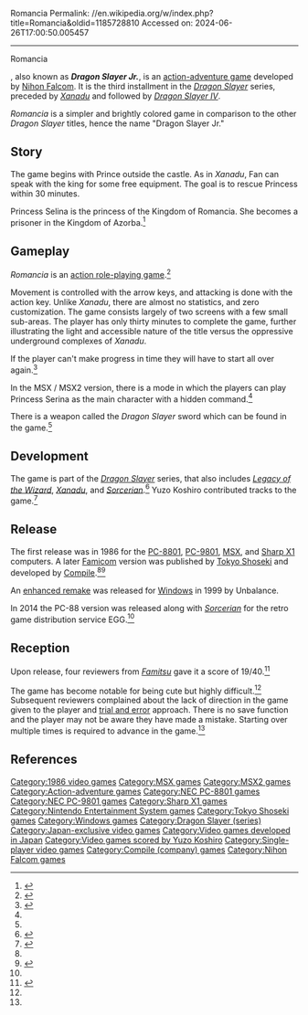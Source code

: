 Romancia
Permalink: //en.wikipedia.org/w/index.php?title=Romancia&oldid=1185728810
Accessed on: 2024-06-26T17:00:50.005457



------
Romancia
{{Short description|1986 video game}}
{{Infobox video game
| title = Romancia
| image = Romancia Box.jpg
| developer = [[Nihon Falcom]]<br>[[Compile (publisher)|Compile]] (FC)
| publisher = Nihon Falcom
| series = [[Dragon Slayer (series)|Dragon Slayer]]
| designer = 
| engine = 
| composer = Takahito Abe<br>[[Yuzo Koshiro]]<br>Masatomo Miyamoto
| released = '''PC-8801/9801/MSX/X1'''<br />{{vgrelease|JP|1986}}'''Famicom'''<br />{{vgrelease|JP|October 30, 1987}}'''Windows'''<br />{{vgrelease|JP|1999}}
| genre = [[Action-adventure game|Action-adventure]]
| modes = [[Single-player video game|Single-player]]
| platforms = [[NEC PC-8801|PC-8801]], [[NEC PC-9801|PC-9801]], [[Sharp X1|X1]], [[MSX]], [[MSX]]2, [[Nintendo Entertainment System|Famicom]], [[Microsoft Windows|Windows]]
}}

{{nihongo|'''''Romancia'''''|ロマンシア}}, also known as '''''Dragon Slayer Jr.''''', is an [[action-adventure game]] developed by [[Nihon Falcom]]. It is the third installment in the ''[[Dragon Slayer (series)|Dragon Slayer]]'' series, preceded by ''[[Dragon Slayer II: Xanadu|Xanadu]]'' and followed by ''[[Legacy of the Wizard|Dragon Slayer IV]]''.

''Romancia'' is a simpler and brightly colored game in comparison to the other ''Dragon Slayer'' titles, hence the name "Dragon Slayer Jr."

==Story==
The game begins with Prince {{nihongo|Fan Freddy|ファン・フレディ}} outside the castle. As in ''Xanadu'', Fan can speak with the king for some free equipment. The goal is to rescue Princess {{nihongo|Selina|セリナ}} within 30 minutes.

Princess Selina is the princess of the Kingdom of Romancia. She becomes a prisoner in the Kingdom of Azorba.<ref name=":0">{{Cite book|last=Yamashita|first=Akira|url=|title=CHALLENGE!! Personal Computer AVG & RPG II|publisher=Denpa|year=1988|isbn=4-88554-135-2|location=Japan|pages=183–196|chapter=Romancia|oclc=673386477}}</ref>

==Gameplay==
''Romancia'' is an [[action role-playing game]].<ref name=":1">{{Cite magazine|last=|first=|date=October 12, 2014|title=『ソーサリアン ユーティリティーDISK』、『ロマンシア』がレトロゲーム配信サービス"プロジェクトEGG"にて配信スタート！|magazine=[[Famitsu]]|url=https://www.famitsu.com/news/201410/21063974.html|url-status=live|access-date=|archive-date=January 16, 2021|archive-url=https://web.archive.org/web/20210116014327/https://www.famitsu.com/news/201410/21063974.html}}</ref>

Movement is controlled with the arrow keys, and attacking is done with the action key. Unlike ''Xanadu'', there are almost no statistics, and zero customization. The game consists largely of two screens with a few small sub-areas. The player has only thirty minutes to complete the game, further illustrating the light and accessible nature of the title versus the oppressive underground complexes of ''Xanadu''.

If the player can't make progress in time they will have to start all over again.<ref name=":2">{{Cite book|last=|first=|url=|title=『死ぬ前にクリアしたい200の無理ゲー ファミコン&スーファミ』|date=October 10, 2018|publisher=My Way Publishing|isbn=978-4-86511-985-5|location=Tokyo|pages=38|trans-title=200 Unreasonable Famicom & Super Famicom Games that I want to clear before I die|oclc=1051229562}}</ref>

In the MSX / MSX2 version, there is a mode in which the players can play Princess Serina as the main character with a hidden command.<ref name=":0" />

There is a weapon called the ''Dragon Slayer'' sword which can be found in the game.<ref name=":0" />

== Development ==
The game is part of the ''[[Dragon Slayer (series)|Dragon Slayer]]'' series, that also includes ''[[Legacy of the Wizard]]'', ''[[Xanadu (video game)|Xanadu]]'', and ''[[Sorcerian]]''.<ref>{{Cite web|last=Massey|first=Tom|date=2016-02-14|title=Falcom vs the fans|url=https://www.eurogamer.net/articles/2016-02-14-falcom-vs-the-fans|access-date=2021-01-15|website=Eurogamer|language=en|archive-date=2021-01-16|archive-url=https://web.archive.org/web/20210116014327/https://www.eurogamer.net/articles/2016-02-14-falcom-vs-the-fans|url-status=live}}</ref> Yuzo Koshiro contributed tracks to the game.<ref>{{Cite magazine|last=|first=|date=2017|title=Entrevistamos a Yuzo Koshiro|url=|magazine=Retro Gamer|language=ES|location=Spain|publisher=Future Publishing|issue=23|page=|pages=|doi=|pmid=|access-date=}}</ref>

== Release ==
The first release was in 1986 for the [[NEC PC-8801|PC-8801]], [[NEC PC-9801|PC-9801]], [[MSX]], and [[Sharp X1]] computers. A later [[Nintendo Entertainment System|Famicom]] version was published by [[Tokyo Shoseki]] and developed by [[Compile (company)|Compile]].<ref name=":2" /><ref>{{cite web|title=Compile Game History -その他-|trans-title=COMPILE GAME HISTORY -Other-|url=http://www.compile.co.jp/game/history/other/index.html|archive-url=https://web.archive.org/web/19980117062740/http://www.compile.co.jp/game/history/other/index.html|archive-date=1998-01-17|access-date=2013-03-26|language=Japanese}}</ref>

An [[Video game remake|enhanced remake]] was released for [[Microsoft Windows|Windows]] in 1999 by Unbalance.

In 2014 the PC-88 version was released along with ''[[Sorcerian]]'' for the retro game distribution service EGG.<ref name=":1" />

== Reception ==
Upon release, four reviewers from ''[[Famitsu]]'' gave it a score of 19/40.<ref>{{Cite magazine|last=|first=|date=|title=ロマンシア|url=https://www.famitsu.com/cominy/?m=pc&a=page_h_title&title_id=20321&redirect=no|url-status=live|archive-url=https://web.archive.org/web/20210116014329/https://www.famitsu.com/cominy/?m=pc&a=page_h_title&title_id=20321&redirect=no|archive-date=2021-01-16|access-date=|magazine=Famitsu|publisher=[[Enterbrain]]}}</ref>

The game has become notable for being cute but highly difficult.<ref name=":1" /> Subsequent reviewers complained about the lack of direction in the game given to the player and [[trial and error]] approach. There is no save function and the player may not be aware they have made a mistake. Starting over multiple times is required to advance in the game.<ref name=":2" />

==References==
{{reflist}}

{{Dragon Slayer series}}

[[Category:1986 video games]]
[[Category:MSX games]]
[[Category:MSX2 games]]
[[Category:Action-adventure games]]
[[Category:NEC PC-8801 games]]
[[Category:NEC PC-9801 games]]
[[Category:Sharp X1 games]]
[[Category:Nintendo Entertainment System games]]
[[Category:Tokyo Shoseki games]]
[[Category:Windows games]]
[[Category:Dragon Slayer (series)]]
[[Category:Japan-exclusive video games]]
[[Category:Video games developed in Japan]]
[[Category:Video games scored by Yuzo Koshiro]]
[[Category:Single-player video games]]
[[Category:Compile (company) games]]
[[Category:Nihon Falcom games]]
